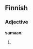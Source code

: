 ==Finnish==

===Adjective===
'''samaan'''

# {{fi-form of|type=adjective|case=illative|pl=singular|[[sama]]}}